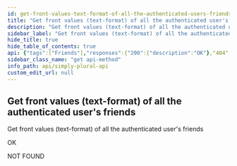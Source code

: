 ```yaml
---
id: get-front-values-text-format-of-all-the-authenticated-users-friends
title: "Get front values (text-format) of all the authenticated user's friends"
description: "Get front values (text-format) of all the authenticated user's friends"
sidebar_label: "Get front values (text-format) of all the authenticated user's friends"
hide_title: true
hide_table_of_contents: true
api: {"tags":["Friends"],"responses":{"200":{"description":"OK"},"404":{"description":"NOT FOUND"}},"description":"Get front values (text-format) of all the authenticated user's friends","method":"get","path":"/v1/friends/getFrontValues","servers":[{"url":"https://api.apparyllis.com:8443"},{"url":"https://devapi.apparyllis.com"}],"info":{"title":"Simply Plural API","description":"This is a work-in-progress API definition. If you need to know specifcs, please go to https://github.com/ApparyllisOrg/SimplyPluralApi/blob/main/src/api/v1/routes.ts","version":"1.0"},"postman":{"name":"Get front values (text-format) of all the authenticated user's friends","description":{"type":"text/plain"},"url":{"path":["v1","friends","getFrontValues"],"host":["{{baseUrl}}"],"query":[],"variable":[]},"method":"GET"}}
sidebar_class_name: "get api-method"
info_path: api/simply-plural-api
custom_edit_url: null
---
```



## Get front values (text-format) of all the authenticated user's friends



Get front values (text-format) of all the authenticated user's friends

<div><ApiTabs><TabItem label={"200"} value={"200"}><div>

OK

</div><div></div></TabItem><TabItem label={"404"} value={"404"}><div>

NOT FOUND

</div><div></div></TabItem></ApiTabs></div>
      